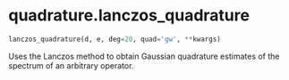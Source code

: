 # quadrature.lanczos_quadrature { #quadrature.lanczos_quadrature }

```python
lanczos_quadrature(d, e, deg=20, quad='gw', **kwargs)
```

Uses the Lanczos method to obtain Gaussian quadrature estimates of the spectrum of an arbitrary operator.